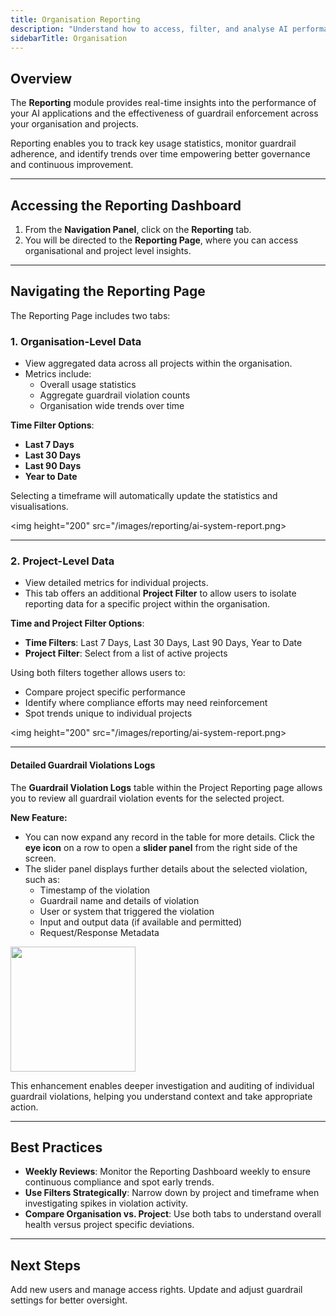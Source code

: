 ```yaml
---
title: Organisation Reporting
description: "Understand how to access, filter, and analyse AI performance and guardrail violation data"
sidebarTitle: Organisation
---
```


## Overview

The **Reporting** module provides real-time insights into the performance of your AI applications and the effectiveness of guardrail enforcement across your organisation and projects.

Reporting enables you to track key usage statistics, monitor guardrail adherence, and identify trends over time empowering better governance and continuous improvement.

---

## Accessing the Reporting Dashboard

1. From the **Navigation Panel**, click on the **Reporting** tab.
2. You will be directed to the **Reporting Page**, where you can access organisational and project level insights.

---

## Navigating the Reporting Page

The Reporting Page includes two tabs:

### 1. Organisation-Level Data

- View aggregated data across all projects within the organisation.
- Metrics include:
  - Overall usage statistics
  - Aggregate guardrail violation counts
  - Organisation wide trends over time

**Time Filter Options**:
- **Last 7 Days**
- **Last 30 Days**
- **Last 90 Days**
- **Year to Date**

Selecting a timeframe will automatically update the statistics and visualisations.

<img height="200" src="/images/reporting/ai-system-report.png>

---

### 2. Project-Level Data

- View detailed metrics for individual projects.
- This tab offers an additional **Project Filter** to allow users to isolate reporting data for a specific project within the organisation.

**Time and Project Filter Options**:
- **Time Filters**: Last 7 Days, Last 30 Days, Last 90 Days, Year to Date
- **Project Filter**: Select from a list of active projects

Using both filters together allows users to:
- Compare project specific performance
- Identify where compliance efforts may need reinforcement
- Spot trends unique to individual projects

<img height="200" src="/images/reporting/ai-system-report.png>

---

#### Detailed Guardrail Violations Logs

The **Guardrail Violation Logs** table within the Project Reporting page allows you to review all guardrail violation events for the selected project.

**New Feature:**
- You can now expand any record in the table for more details. Click the **eye icon** on a row to open a **slider panel** from the right side of the screen.
- The slider panel displays further details about the selected violation, such as:
  - Timestamp of the violation
  - Guardrail name and details of violation
  - User or system that triggered the violation
  - Input and output data (if available and permitted)
  - Request/Response Metadata

<img height="200" src="/images/Policy Violations Panel.png" />

This enhancement enables deeper investigation and auditing of individual guardrail violations, helping you understand context and take appropriate action.

---

## Best Practices

- **Weekly Reviews**: Monitor the Reporting Dashboard weekly to ensure continuous compliance and spot early trends.
- **Use Filters Strategically**: Narrow down by project and timeframe when investigating spikes in violation activity.
- **Compare Organisation vs. Project**: Use both tabs to understand overall health versus project specific deviations.

---

## Next Steps

<CardGroup cols={2}>
  <Card
    title="Manage Users"
    icon="users"
    href="/product-guide/permissions.mdx"
  >
    Add new users and manage access rights.
  </Card>
  <Card
    title="Refine Guardrails"
    icon="sliders"
    href="/product-guide/policies"
  >
    Update and adjust guardrail settings for better oversight.
  </Card>
</CardGroup>
